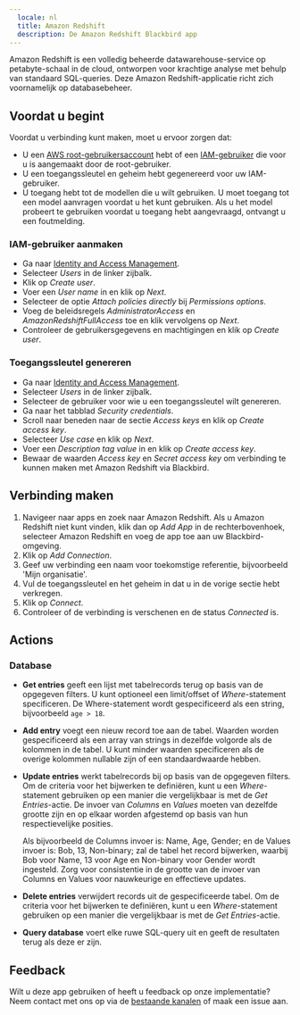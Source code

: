 ```yaml
---
  locale: nl
  title: Amazon Redshift
  description: De Amazon Redshift Blackbird app
---
```


<LinkCard title="View on Github" target="_blank" href="https://github.com/bb-io/AmazonRedshift" icon="github" />
 
  
Amazon Redshift is een volledig beheerde datawarehouse-service op petabyte-schaal in de cloud, ontworpen voor krachtige analyse met behulp van standaard SQL-queries. Deze Amazon Redshift-applicatie richt zich voornamelijk op databasebeheer.  

## Voordat u begint

Voordat u verbinding kunt maken, moet u ervoor zorgen dat:

- U een [AWS root-gebruikersaccount](https://docs.aws.amazon.com/IAM/latest/UserGuide/id_root-user.html) hebt of een [IAM-gebruiker](https://docs.aws.amazon.com/IAM/latest/UserGuide/introduction_identity-management.html) die voor u is aangemaakt door de root-gebruiker.
- U een toegangssleutel en geheim hebt gegenereerd voor uw IAM-gebruiker.
- U toegang hebt tot de modellen die u wilt gebruiken. U moet toegang tot een model aanvragen voordat u het kunt gebruiken. Als u het model probeert te gebruiken voordat u toegang hebt aangevraagd, ontvangt u een foutmelding.

### IAM-gebruiker aanmaken

- Ga naar [Identity and Access Management](https://console.aws.amazon.com/iamv2/home).
- Selecteer _Users_ in de linker zijbalk.
- Klik op _Create user_.
- Voer een _User name_ in en klik op _Next_.
- Selecteer de optie _Attach policies directly_ bij _Permissions options_.
- Voeg de beleidsregels _AdministratorAccess_ en _AmazonRedshiftFullAccess_ toe en klik vervolgens op _Next_.
- Controleer de gebruikersgegevens en machtigingen en klik op _Create user_.

### Toegangssleutel genereren

- Ga naar [Identity and Access Management](https://console.aws.amazon.com/iamv2/home).
- Selecteer _Users_ in de linker zijbalk.
- Selecteer de gebruiker voor wie u een toegangssleutel wilt genereren.
- Ga naar het tabblad _Security credentials_.
- Scroll naar beneden naar de sectie _Access keys_ en klik op _Create access key_.
- Selecteer _Use case_ en klik op _Next_.
- Voer een _Description tag value_ in en klik op _Create access key_.
- Bewaar de waarden _Access key_ en _Secret access key_ om verbinding te kunnen maken met Amazon Redshift via Blackbird.

## Verbinding maken

1. Navigeer naar apps en zoek naar Amazon Redshift. Als u Amazon Redshift niet kunt vinden, klik dan op _Add App_ in de rechterbovenhoek, selecteer Amazon Redshift en voeg de app toe aan uw Blackbird-omgeving.
2. Klik op _Add Connection_.
3. Geef uw verbinding een naam voor toekomstige referentie, bijvoorbeeld 'Mijn organisatie'.
4. Vul de toegangssleutel en het geheim in dat u in de vorige sectie hebt verkregen.
5. Klik op _Connect_.
6. Controleer of de verbinding is verschenen en de status _Connected_ is.
  
## Actions  
 
### Database

- **Get entries** geeft een lijst met tabelrecords terug op basis van de opgegeven filters. U kunt optioneel een limit/offset of _Where_-statement specificeren. De Where-statement wordt gespecificeerd als een string, bijvoorbeeld `age > 18`.
- **Add entry** voegt een nieuw record toe aan de tabel. Waarden worden gespecificeerd als een array van strings in dezelfde volgorde als de kolommen in de tabel. U kunt minder waarden specificeren als de overige kolommen nullable zijn of een standaardwaarde hebben.
- **Update entries** werkt tabelrecords bij op basis van de opgegeven filters. Om de criteria voor het bijwerken te definiëren, kunt u een _Where_-statement gebruiken op een manier die vergelijkbaar is met de _Get Entries_-actie. De invoer van _Columns_ en _Values_ moeten van dezelfde grootte zijn en op elkaar worden afgestemd op basis van hun respectievelijke posities.

	Als bijvoorbeeld de Columns invoer is: Name, Age, Gender; en de Values invoer is: Bob, 13, Non-binary; zal de tabel het record bijwerken, waarbij Bob voor Name, 13 voor Age en Non-binary voor Gender wordt ingesteld. Zorg voor consistentie in de grootte van de invoer van Columns en Values voor nauwkeurige en effectieve updates.
- **Delete entries** verwijdert records uit de gespecificeerde tabel. Om de criteria voor het bijwerken te definiëren, kunt u een _Where_-statement gebruiken op een manier die vergelijkbaar is met de _Get Entries_-actie.
- **Query database** voert elke ruwe SQL-query uit en geeft de resultaten terug als deze er zijn.
  
## Feedback  
  
Wilt u deze app gebruiken of heeft u feedback op onze implementatie? Neem contact met ons op via de [bestaande kanalen](https://www.blackbird.io/) of maak een issue aan.